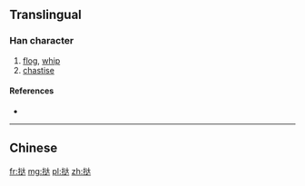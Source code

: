 {{also|撻}}
==Translingual==

===Han character===
{{Han char|rn=64|rad=手|as=06|sn=9|four=|canj=手卜大 (QYK), X手卜大 (XQYK)|ids=⿰扌达}}

# [[flog]], [[whip]]
# [[chastise]]

====References====
* {{Han ref|kx=0434.241|hdz=31868.060|uh=631E|ud=25374}}

----

==Chinese==
{{zh-see|撻}}

[[fr:挞]]
[[mg:挞]]
[[pl:挞]]
[[zh:挞]]